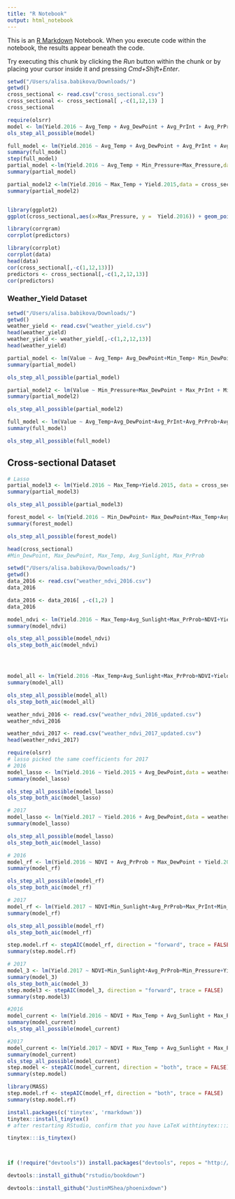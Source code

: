 ```yaml
---
title: "R Notebook"
output: html_notebook
---
```


This is an [R Markdown](http://rmarkdown.rstudio.com) Notebook. When you execute code within the notebook, the results appear beneath the code. 

Try executing this chunk by clicking the *Run* button within the chunk or by placing your cursor inside it and pressing *Cmd+Shift+Enter*. 

```r
setwd("/Users/alisa.babikova/Downloads/")
getwd()
cross_sectional <- read.csv("cross_sectional.csv")
cross_sectional <- cross_sectional[ ,-c(1,12,13) ]
cross_sectional
```


```r
require(olsrr)
model <- lm(Yield.2016 ~ Avg_Temp + Avg_DewPoint + Avg_PrInt + Avg_PrProb+ Avg_Pressure+Avg_Sunlight+Min_Temp+ Min_DewPoint+Min_Pressure+Min_Sunlight+Max_Temp+Max_DewPoint+Max_PrInt+Max_PrProb+Max_Pressure+Max_Sunlight+Yield.2015,data = cross_sectional)
ols_step_all_possible(model)

full_model <- lm(Yield.2016 ~ Avg_Temp + Avg_DewPoint + Avg_PrInt + Avg_PrProb+ Avg_Pressure+Avg_Sunlight+Min_Temp+ Min_DewPoint+Min_Pressure+Min_Sunlight+Max_Temp+Max_DewPoint+Max_PrInt+Max_PrProb+Max_Pressure+Max_Sunlight+Yield.2015,data = cross_sectional)
summary(full_model)
step(full_model)
partial_model <-lm(Yield.2016 ~ Avg_Temp + Min_Pressure+Max_Pressure,data = cross_sectional)
summary(partial_model)

partial_model2 <-lm(Yield.2016 ~ Max_Temp + Yield.2015,data = cross_sectional)
summary(partial_model2)


library(ggplot2)
ggplot(cross_sectional,aes(x=Max_Pressure, y =  Yield.2016)) + geom_point()

```




```r
library(corrgram)
corrplot(predictors)

library(corrplot)
corrplot(data)
head(data)
cor(cross_sectional[,-c(1,12,13)])
predictors <- cross_sectional[,-c(1,2,12,13)]
cor(predictors)
```

### Weather_Yield Dataset

```r
setwd("/Users/alisa.babikova/Downloads/")
getwd()
weather_yield <- read.csv("weather_yield.csv")
head(weather_yield)
weather_yield <- weather_yield[,-c(1,2,12,13)]
head(weather_yield)

partial_model <- lm(Value ~ Avg_Temp+ Avg_DewPoint+Min_Temp+ Min_DewPoint+ Min_Pressure+ Max_Temp+Max_Pressure, data = weather_yield)
summary(partial_model)

ols_step_all_possible(partial_model)

```

```r
partial_model2 <- lm(Value ~ Min_Pressure+Max_DewPoint + Max_PrInt + Min_DewPoint +Avg_PrInt, data = weather_yield)
summary(partial_model2)

ols_step_all_possible(partial_model2)
```


```r
full_model <- lm(Value ~ Avg_Temp+Avg_DewPoint+Avg_PrInt+Avg_PrProb+Avg_Pressure+Avg_Sunlight+Min_Temp+Min_DewPoint+Min_Pressure+Min_Sunlight+Max_Temp+Max_DewPoint+Max_PrInt+Max_PrProb+Max_Pressure+Max_Sunlight, data = weather_yield)
summary(full_model)

ols_step_all_possible(full_model)
```

## Cross-sectional Dataset

```r
# Lasso
partial_model3 <- lm(Yield.2016 ~ Max_Temp+Yield.2015, data = cross_sectional)
summary(partial_model3)

ols_step_all_possible(partial_model3)
```

```r
forest_model <- lm(Yield.2016 ~ Min_DewPoint+ Max_DewPoint+Max_Temp+Avg_Sunlight+Max_PrProb, data = cross_sectional)
summary(forest_model)

ols_step_all_possible(forest_model)

head(cross_sectional)
#Min_DewPoint, Max_DewPoint, Max_Temp, Avg_Sunlight, Max_PrProb
```

```r
setwd("/Users/alisa.babikova/Downloads/")
getwd()
data_2016 <- read.csv("weather_ndvi_2016.csv")
data_2016

data_2016 <- data_2016[ ,-c(1,2) ]
data_2016
```


```r
model_ndvi <- lm(Yield.2016 ~ Max_Temp+Avg_Sunlight+Max_PrProb+NDVI+Yield.2015, data = data_2016)
summary(model_ndvi)

ols_step_all_possible(model_ndvi)
ols_step_both_aic(model_ndvi)




model_all <- lm(Yield.2016 ~Max_Temp+Avg_Sunlight+Max_PrProb+NDVI+Yield.2015, data = data_2016)
summary(model_all)

ols_step_all_possible(model_all)
ols_step_both_aic(model_all)
```

```r
weather_ndvi_2016 <- read.csv("weather_ndvi_2016_updated.csv")
weather_ndvi_2016

weather_ndvi_2017 <- read.csv("weather_ndvi_2017_updated.csv")
head(weather_ndvi_2017)
```
```r
require(olsrr)
# lasso picked the same coefficients for 2017
# 2016
model_lasso <- lm(Yield.2016 ~ Yield.2015 + Avg_DewPoint,data = weather_ndvi_2016)
summary(model_lasso)

ols_step_all_possible(model_lasso)
ols_step_both_aic(model_lasso)

# 2017
model_lasso <- lm(Yield.2017 ~ Yield.2016 + Avg_DewPoint,data = weather_ndvi_2017)
summary(model_lasso)

ols_step_all_possible(model_lasso)
ols_step_both_aic(model_lasso)

# 2016
model_rf <- lm(Yield.2016 ~ NDVI + Avg_PrProb + Max_DewPoint + Yield.2015 + Avg_Temp, data = weather_ndvi_2016)
summary(model_rf)

ols_step_all_possible(model_rf)
ols_step_both_aic(model_rf)

# 2017
model_rf <- lm(Yield.2017 ~ NDVI+Min_Sunlight+Avg_PrProb+Max_PrInt+Min_Pressure, data = weather_ndvi_2017)
summary(model_rf)

ols_step_all_possible(model_rf)
ols_step_both_aic(model_rf)

step.model.rf <- stepAIC(model_rf, direction = "forward", trace = FALSE)
summary(step.model.rf)

# 2017
model_3 <- lm(Yield.2017 ~ NDVI+Min_Sunlight+Avg_PrProb+Min_Pressure+Yield.2016 + Avg_DewPoint, data = weather_ndvi_2017)
summary(model_3)
ols_step_both_aic(model_3)
step.model3 <- stepAIC(model_3, direction = "forward", trace = FALSE)
summary(step.model3)

#2016
model_current <- lm(Yield.2016 ~ NDVI + Max_Temp + Avg_Sunlight + Max_PrProb + Yield.2015, data = weather_ndvi_2016)
summary(model_current)
ols_step_all_possible(model_current)

#2017
model_current <- lm(Yield.2017 ~ NDVI + Max_Temp + Avg_Sunlight + Max_PrProb + Yield.2016, data = weather_ndvi_2017)
summary(model_current)
ols_step_all_possible(model_current)
step.model <- stepAIC(model_current, direction = "both", trace = FALSE)
summary(step.model)

library(MASS)
step.model.rf <- stepAIC(model_rf, direction = "both", trace = FALSE)
summary(step.model.rf)
```

```r
install.packages(c('tinytex', 'rmarkdown'))
tinytex::install_tinytex()
# after restarting RStudio, confirm that you have LaTeX withtinytex:::is_tinytex()

tinytex:::is_tinytex()



if (!require("devtools")) install.packages("devtools", repos = "http://cran.rstudio.org")

devtools::install_github("rstudio/bookdown")

devtools::install_github("JustinMShea/phoenixdown")
```
